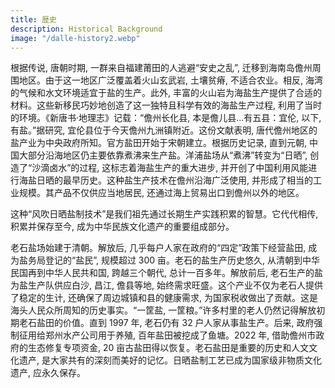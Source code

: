 ```yaml
---
title: 歴史
description: Historical Background
image: "/dalle-history2.webp"
---
```


根据传说, 唐朝时期, 一群来自福建莆田的人逃避“安史之乱”, 迁移到海南岛儋州周围地区。由于这一地区广泛覆盖着火山玄武岩, 土壤贫瘠, 不适合农业。相反, 海湾的气候和水文环境适宜于盐的生产。此外, 丰富的火山岩为海盐生产提供了合适的材料。这些新移民巧妙地创造了这一独特且科学有效的海盐生产过程, 利用了当时的环境。《新唐书·地理志》记载：“儋州长化县, 本是儋儿县...有五县：宜伦, 以下, 有盐。”据研究, 宜伦县位于今天儋州九洲镇附近。这份文献表明, 唐代儋州地区的盐产业为中央政府所知。官方盐田开始于宋朝建立。根据历史记录, 直到元朝, 中国大部分沿海地区仍主要依靠煮沸来生产盐。洋浦盐场从“煮沸”转变为“日晒”, 创造了“沙滴卤水”的过程, 这标志着海盐生产的重大进步, 并开创了中国利用风能进行海盐日晒的最早历史。这种盐生产技术在儋州沿海广泛使用, 并形成了相当的工业规模。其产品不仅供应当地居民, 还通过海上贸易出口到儋州以外的地区。

这种“风吹日晒盐制技术”是我们祖先通过长期生产实践积累的智慧。它代代相传, 积累并保存至今, 成为中华民族文化遗产的重要组成部分。

老石盐场始建于清朝。解放后, 几乎每户人家在政府的“四定”政策下经营盐田, 成为盐务局登记的“盐民”, 规模超过 300 亩。老石的盐生产历史悠久, 从清朝到中华民国再到中华人民共和国, 跨越三个朝代, 总计一百多年。解放前后, 老石生产的盐为盐生产队供应白沙, 昌江, 儋县等地, 始终需求旺盛。这个产业不仅为老石人提供了稳定的生计, 还确保了周边城镇和县的健康需求, 为国家税收做出了贡献。这是海头人民众所周知的历史事实。“一筐盐, 一筐粮。”许多村里的老人仍然记得解放初期老石盐田的价值。直到 1997 年, 老石仍有 32 户人家从事盐生产。后来, 政府强制征用给郑州水产公司用于养殖, 百年盐田被挖成了鱼塘。2022 年, 借助儋州市政府的生态修复专项资金, 20 亩古盐田得以恢复。老石盐田是重要的历史和人文文化遗产, 是大家共有的深刻而美好的记忆。日晒盐制工艺已成为国家级非物质文化遗产, 应永久保存。
